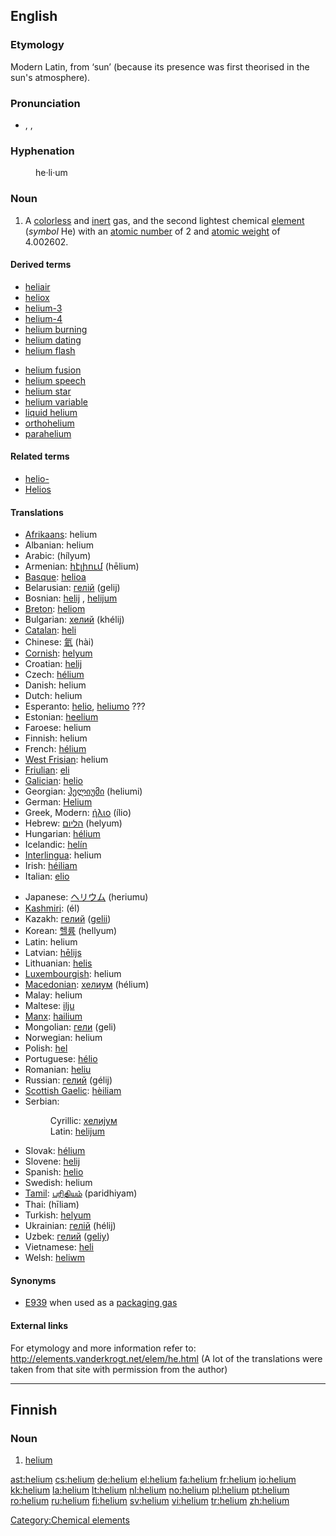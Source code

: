 {{see|Helium}}
==English==
{{elements|He|hydrogen|H|lithium|Li}}

===Etymology===
Modern Latin, from {{AGr.}} '''{{polytonic|[[ἥλιος]]}}''' ‘sun’ (because its presence was first theorised in the sun's atmosphere).

===Pronunciation===
* {{enPR|hē'lēəm}}, {{IPA|/ˈhiːlɪəm/}}, {{SAMPA|/"hi:li@m/}}

===Hyphenation===
: he&middot;li&middot;um

===Noun===
{{wikipedia}}
{{en-noun|-}}

# A [[colorless]] and [[inert]] gas, and the second lightest chemical [[element]] (''symbol'' He) with an [[atomic number]] of 2 and [[atomic weight]] of 4.002602.

====Derived terms====
{{top2}}
* [[heliair]]
* [[heliox]]
* [[helium-3]]
* [[helium-4]]
* [[helium burning]]
* [[helium dating]]
* [[helium flash]]
{{mid2}}
* [[helium fusion]]
* [[helium speech]]
* [[helium star]]
* [[helium variable]]
* [[liquid helium]]
* [[orthohelium]]
* [[parahelium]]
{{bottom}}

====Related terms====
* [[helio-]]<!--of the sun, not of helium-->
* [[Helios]]<!--the Greek sun god that helium is named after-->

====Translations====
{{trans-top|chemical element}}
* [[Afrikaans]]: helium
* Albanian: helium
* Arabic: {{Arab|[[هيليوم]]}} (hílyum) {{m}}
* Armenian: [[հէլիում]] (hēlium)
* [[Basque]]: [[helioa]]
* Belarusian: [[гелій]] (gelij) {{m}}
* Bosnian: [[helij#Bosnian|helij]] {{m}}, [[helijum#Bosnian|helijum]] {{m}}
* [[Breton]]: [[heliom]] {{m}}
* Bulgarian: [[хелий]] (khélij) {{m}}
* [[Catalan]]: [[heli]] {{m}}
* Chinese: [[氦]] (hài)
* [[Cornish]]: [[helyum]]
* Croatian: [[helij#Croatian|helij]] {{m}}
* Czech: [[hélium]] {{n}}
* Danish: helium
* Dutch: helium {{n}}
* Esperanto: [[helio]], [[heliumo]] ???
* Estonian: [[heelium]]
* Faroese: helium
* Finnish: helium
* French: [[hélium]] {{m}}
* [[West Frisian]]: helium
* [[Friulian]]: [[eli]]
* [[Galician]]: [[helio]]
* Georgian: [[ჰელიუმი]] (heliumi)
* German: [[Helium]] {{n}}
* Greek, Modern: [[ήλιο]] (ílio) {{n}}
* Hebrew: [[הליום]] (helyum)
* Hungarian: [[hélium]]
* Icelandic: [[helín]]
* [[Interlingua]]: helium
* Irish: [[héiliam]]
* Italian: [[elio]] {{m}}
{{trans-mid}}
* Japanese: [[ヘリウム]] (heriumu)
* [[Kashmiri]]: (él)
* Kazakh: [[гелий]] ([[gelii]])
* Korean: [[헬륨]] (hellyum)
* Latin: helium
* Latvian: [[hēlijs]]
* Lithuanian: [[helis]]
* [[Luxembourgish]]: helium
* [[Macedonian]]: [[хелиум]] (hélium) {{m}}
* Malay: helium
* Maltese: [[ilju]]
* [[Manx]]: [[hailium]]
* Mongolian: [[гели]] (geli)
* Norwegian: helium
* Polish: [[hel]] {{m}}
* Portuguese: [[hélio]] {{m}}
* Romanian: [[heliu]] {{n}}
* Russian: [[гелий]] (gélij) {{m}}
* [[Scottish Gaelic]]: [[hèiliam]]
* Serbian:
*: Cyrillic: [[хелијум#Serbian|хелијум]] {{m}}
*: Latin: [[helijum#Serbian|helijum]] {{m}}
* Slovak: [[hélium]]
* Slovene: [[helij#Slovene|helij]] {{m}}
* Spanish: [[helio]] {{m}}
* Swedish: helium
* [[Tamil]]: [[பரிதியம் ]] (paridhiyam)
* Thai: {{Thai|[[ฮีเลียม]]}} (hīliam)
* Turkish: [[helyum]]
* Ukrainian: [[гелій]] (hélij) {{m}}
* Uzbek: [[гелий]] ([[geliy]])
* Vietnamese: [[heli]]
* Welsh: [[heliwm]]
{{trans-bottom}}

====Synonyms====
* [[E939]] when used as a [[packaging gas]]

====External links====
For etymology and more information refer to:
http://elements.vanderkrogt.net/elem/he.html
(A lot of the translations were taken from that site with permission from the author)

[[Category:Chemical elements]]

----

==Finnish==
{{wikipedia|lang=fi}}

===Noun===
{{enum|vety|litium|chemical element|He|lang=fi}}
{{fi-noun}}

# {{element|lang=fi}} [[#English|helium]]

[[ast:helium]]
[[cs:helium]]
[[de:helium]]
[[el:helium]]
[[fa:helium]]
[[fr:helium]]
[[io:helium]]
[[kk:helium]]
[[la:helium]]
[[lt:helium]]
[[nl:helium]]
[[no:helium]]
[[pl:helium]]
[[pt:helium]]
[[ro:helium]]
[[ru:helium]]
[[fi:helium]]
[[sv:helium]]
[[vi:helium]]
[[tr:helium]]
[[zh:helium]]